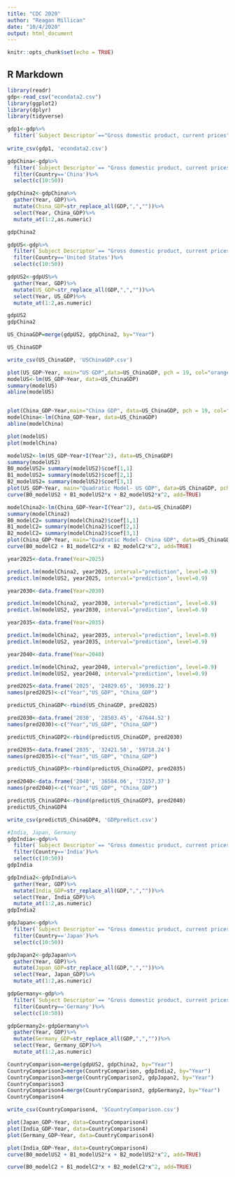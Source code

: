 ```yaml
---
title: "CDC 2020"
author: "Reagan Millican"
date: "10/4/2020"
output: html_document
---
```


```r
knitr::opts_chunk$set(echo = TRUE)
```

## R Markdown

```r
library(readr)
gdp<-read_csv("econdata2.csv")
library(ggplot2)
library(dplyr)
library(tidyverse)
```
```r
gdp1<-gdp%>%
  filter(`Subject Descriptor`=="Gross domestic product, current prices")
  
write_csv(gdp1, 'econdata2.csv')
```

```r
gdpChina<-gdp%>%
  filter(`Subject Descriptor`== "Gross domestic product, current prices")%>%
  filter(Country=='China')%>%
  select(c(10:50))

gdpChina2<-gdpChina%>%
  gather(Year, GDP)%>%
  mutate(China_GDP=str_replace_all(GDP,",",""))%>%
  select(Year, China_GDP)%>%
  mutate_at(1:2,as.numeric)

gdpChina2
```

```r
gdpUS<-gdp%>%
  filter(`Subject Descriptor`== "Gross domestic product, current prices")%>%
  filter(Country=='United States')%>%
  select(c(10:50))

gdpUS2<-gdpUS%>%
  gather(Year, GDP)%>%
  mutate(US_GDP=str_replace_all(GDP,",",""))%>%
  select(Year, US_GDP)%>%
  mutate_at(1:2,as.numeric)

gdpUS2
gdpChina2

US_ChinaGDP=merge(gdpUS2, gdpChina2, by="Year")

US_ChinaGDP

write_csv(US_ChinaGDP, 'USChinaGDP.csv')

```

```r
plot(US_GDP~Year, main="US GDP",data=US_ChinaGDP, pch = 19, col="orange")
modelUS<-lm(US_GDP~Year, data=US_ChinaGDP)
summary(modelUS)
abline(modelUS)


plot(China_GDP~Year,main="China GDP", data=US_ChinaGDP, pch = 19, col="purple")
modelChina<-lm(China_GDP~Year, data=US_ChinaGDP)
abline(modelChina)
```

```r
plot(modelUS)
plot(modelChina)
```


```r
modelUS2<-lm(US_GDP~Year+I(Year^2), data=US_ChinaGDP)
summary(modelUS2)
B0_modelUS2= summary(modelUS2)$coef[1,1]
B1_modelUS2= summary(modelUS2)$coef[2,1]
B2_modelUS2= summary(modelUS2)$coef[3,1]
plot(US_GDP~Year, main="Quadratic Model- US GDP", data=US_ChinaGDP, pch = 19, col="orange")
curve(B0_modelUS2 + B1_modelUS2*x + B2_modelUS2*x^2, add=TRUE)


```

```r
modelChina2<-lm(China_GDP~Year+I(Year^2), data=US_ChinaGDP)
summary(modelChina2)
B0_modelC2= summary(modelChina2)$coef[1,1]
B1_modelC2= summary(modelChina2)$coef[2,1]
B2_modelC2= summary(modelChina2)$coef[3,1]
plot(China_GDP~Year, main="Quadratic Model- China GDP", data=US_ChinaGDP, pch = 19, col="purple")
curve(B0_modelC2 + B1_modelC2*x + B2_modelC2*x^2, add=TRUE)
```
```r
year2025<-data.frame(Year=2025)

predict.lm(modelChina2, year2025, interval="prediction", level=0.9)
predict.lm(modelUS2, year2025, interval="prediction", level=0.9)

year2030<-data.frame(Year=2030)

predict.lm(modelChina2, year2030, interval="prediction", level=0.9)
predict.lm(modelUS2, year2030, interval="prediction", level=0.9)

year2035<-data.frame(Year=2035)

predict.lm(modelChina2, year2035, interval="prediction", level=0.9)
predict.lm(modelUS2, year2035, interval="prediction", level=0.9)

year2040<-data.frame(Year=2040)

predict.lm(modelChina2, year2040, interval="prediction", level=0.9)
predict.lm(modelUS2, year2040, interval="prediction", level=0.9)

```
```r
pred2025<-data.frame('2025', '24829.65', '36936.22')
names(pred2025)<-c("Year","US_GDP", "China_GDP")

predictUS_ChinaGDP<-rbind(US_ChinaGDP, pred2025)

pred2030<-data.frame('2030', '28503.45', '47644.52')
names(pred2030)<-c("Year","US_GDP", "China_GDP")

predictUS_ChinaGDP2<-rbind(predictUS_ChinaGDP, pred2030)

pred2035<-data.frame('2035', '32421.58', '59718.24')
names(pred2035)<-c("Year","US_GDP", "China_GDP")

predictUS_ChinaGDP3<-rbind(predictUS_ChinaGDP2, pred2035)

pred2040<-data.frame('2040', '36584.06', '73157.37')
names(pred2040)<-c("Year","US_GDP", "China_GDP")

predictUS_ChinaGDP4<-rbind(predictUS_ChinaGDP3, pred2040)
predictUS_ChinaGDP4

write_csv(predictUS_ChinaGDP4, 'GDPpredict.csv')
```
```r
#India, Japan, Germany
gdpIndia<-gdp%>%
  filter(`Subject Descriptor`== "Gross domestic product, current prices")%>%
  filter(Country=='India')%>%
  select(c(10:50))
gdpIndia

gdpIndia2<-gdpIndia%>%
  gather(Year, GDP)%>%
  mutate(India_GDP=str_replace_all(GDP,",",""))%>%
  select(Year, India_GDP)%>%
  mutate_at(1:2,as.numeric)
gdpIndia2

gdpJapan<-gdp%>%
  filter(`Subject Descriptor`== "Gross domestic product, current prices")%>%
  filter(Country=='Japan')%>%
  select(c(10:50))

gdpJapan2<-gdpJapan%>%
  gather(Year, GDP)%>%
  mutate(Japan_GDP=str_replace_all(GDP,",",""))%>%
  select(Year, Japan_GDP)%>%
  mutate_at(1:2,as.numeric)

gdpGermany<-gdp%>%
  filter(`Subject Descriptor`== "Gross domestic product, current prices")%>%
  filter(Country=='Germany')%>%
  select(c(10:50))

gdpGermany2<-gdpGermany%>%
  gather(Year, GDP)%>%
  mutate(Germany_GDP=str_replace_all(GDP,",",""))%>%
  select(Year, Germany_GDP)%>%
  mutate_at(1:2,as.numeric)

CountryComparison=merge(gdpUS2, gdpChina2, by="Year")
CountryComparison2=merge(CountryComparison, gdpIndia2, by="Year")
CountryComparison3=merge(CountryComparison2, gdpJapan2, by="Year")
CountryComparison3
CountryComparison4=merge(CountryComparison3, gdpGermany2, by="Year")
CountryComparison4

write_csv(CountryComparison4, '5CountryComparison.csv')
```
```r
plot(Japan_GDP~Year, data=CountryComparison4)
plot(India_GDP~Year, data=CountryComparison4)
plot(Germany_GDP~Year, data=CountryComparison4)
```
```r
plot(India_GDP~Year, data=CountryComparison4)
curve(B0_modelUS2 + B1_modelUS2*x + B2_modelUS2*x^2, add=TRUE)

curve(B0_modelC2 + B1_modelC2*x + B2_modelC2*x^2, add=TRUE)
```


